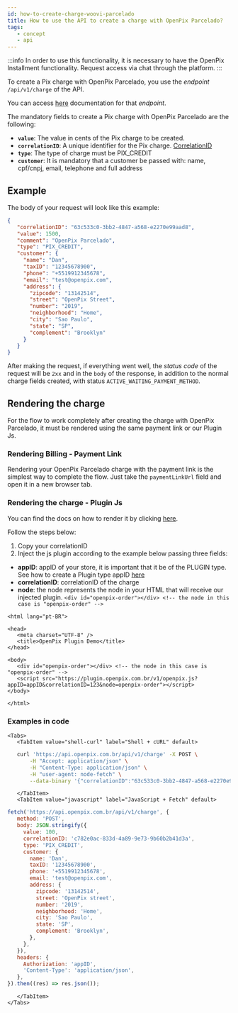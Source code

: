 ```yaml
---
id: how-to-create-charge-woovi-parcelado
title: How to use the API to create a charge with OpenPix Parcelado?
tags:
   - concept
   - api
---
```



:::info
In order to use this functionality, it is necessary to have the OpenPix Installment functionality. Request access via chat through the platform.
:::

To create a Pix charge with OpenPix Parcelado, you use the _endpoint_ `/api/v1/charge` of the API.

You can access [here](https://developers.openpix.com.br/api#tag/charge/paths/~1api~1v1~1charge/post)
documentation for that _endpoint_.

The mandatory fields to create a Pix charge with OpenPix Parcelado are the following:

- **`value`**: The value in cents of the Pix charge to be created.
- **`correlationID`**: A unique identifier for the Pix charge. [CorrelationID](../concepts/correlation-id)
- **`type`**: The type of charge must be PIX_CREDIT
- **`customer`**: It is mandatory that a customer be passed with: name, cpf/cnpj, email, telephone and full address

## Example

The body of your request will look like this example:

```json
{
   "correlationID": "63c533c0-3bb2-4847-a568-e2270e99aad8",
   "value": 1500,
   "comment": "OpenPix Parcelado",
   "type": "PIX_CREDIT",
   "customer": {
     "name": "Dan",
     "taxID": "12345678900",
     "phone": "+5519912345678",
     "email": "test@openpix.com",
     "address": {
       "zipcode": "13142514",
       "street": "OpenPix Street",
       "number": "2019",
       "neighborhood": "Home",
       "city": "Sao Paulo",
       "state": "SP",
       "complement": "Brooklyn"
     }
   }
}
```

After making the request, if everything went well, the _status code_ of the request will be `2xx` and in the `body` of the response, in addition to the normal charge fields created, with status `ACTIVE_WAITING_PAYMENT_METHOD`.

## Rendering the charge

For the flow to work completely after creating the charge with OpenPix Parcelado, it must be rendered using the same payment link or our Plugin Js.

### Rendering Billing - Payment Link

Rendering your OpenPix Parcelado charge with the payment link is the simplest way to complete the flow. Just take the `paymentLinkUrl` field and open it in a new browser tab.

### Rendering the charge - Plugin Js

You can find the docs on how to render it by clicking [here](/docs/plugin#come%C3%A7ando-com-o-plugin-de-order).

Follow the steps below:

1. Copy your correlationID
2. Inject the js plugin according to the example below passing three fields:

- **appID**: appID of your store, it is important that it be of the PLUGIN type. See how to create a Plugin type appID [here](/docs/apis/api-getting-started)
- **correlationID**: correlationID of the charge
- **node**: the node represents the node in your HTML that will receive our injected plugin. `<div id="openpix-order"></div> <!-- the node in this case is "openpix-order" -->`

```html<!DOCTYPE html>
<html lang="pt-BR">

<head>
   <meta charset="UTF-8" />
   <title>OpenPix Plugin Demo</title>
</head>

<body>
   <div id="openpix-order"></div> <!-- the node in this case is "openpix-order" -->
   <script src="https://plugin.openpix.com.br/v1/openpix.js?appID=appID&correlationID=123&node=openpix-order"></script>
</body>

</html>
```

### Examples in code

```mdx-code-block
<Tabs>
   <TabItem value="shell-curl" label="Shell + cURL" default>
```

```sh
   curl 'https://api.openpix.com.br/api/v1/charge' -X POST \
       -H "Accept: application/json" \
       -H "Content-Type: application/json" \
       -H "user-agent: node-fetch" \
       --data-binary '{"correlationID":"63c533c0-3bb2-4847-a568-e2270e99aad8","value":1500,"comment":"OpenPix Parcelado","type":"PIX_CREDIT","customer": {"name":"Dan ","taxID":"12345678900","phone":"+5519912345678","email":"test@openpix.com","address":{"zipcode":"13142514" ,"street":"OpenPix Street","number":"2019","neighborhood":"Casa","city":"Sao Paulo","state":"SP","complement":"Brooklin" }}}'
```

```mdx-code-block
   </TabItem>
   <TabItem value="javascript" label="JavaScript + Fetch" default>
```

```js
fetch('https://api.openpix.com.br/api/v1/charge', {
   method: 'POST',
   body: JSON.stringify({
     value: 100,
     correlationID: 'c782e0ac-833d-4a89-9e73-9b60b2b41d3a',
     type: 'PIX_CREDIT',
     customer: {
       name: 'Dan',
       taxID: '12345678900',
       phone: '+5519912345678',
       email: 'test@openpix.com',
       address: {
         zipcode: '13142514',
         street: 'OpenPix street',
         number: '2019',
         neighborhood: 'Home',
         city: 'Sao Paulo',
         state: 'SP',
         complement: 'Brooklyn',
       },
     },
   }),
   headers: {
     Authorization: 'appID',
     'Content-Type': 'application/json',
   },
}).then((res) => res.json());
```

```mdx-code-block
   </TabItem>
</Tabs>
```